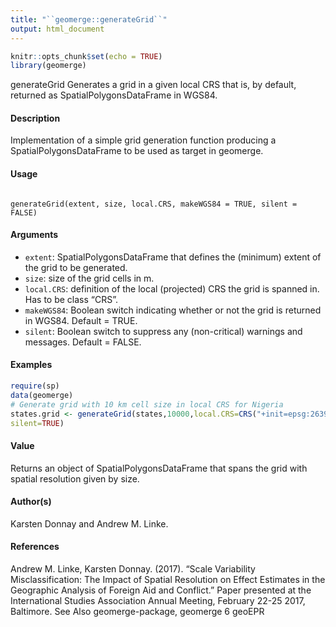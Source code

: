---
title: "``geomerge::generateGrid``"
output: html_document
---

```{r setup, include=FALSE}
knitr::opts_chunk$set(echo = TRUE)
library(geomerge)
```


generateGrid Generates a grid in a given local CRS that is, by default, returned as SpatialPolygonsDataFrame in WGS84.

#### Description
Implementation of a simple grid generation function producing a SpatialPolygonsDataFrame to be used as target in geomerge.

#### Usage
<pre><code>
generateGrid(extent, size, local.CRS, makeWGS84 = TRUE, silent = FALSE)
</code></pre>

#### Arguments
* ``extent``: SpatialPolygonsDataFrame that defines the (minimum) extent of the grid to be generated.
* ``size``: size of the grid cells in m.
* ``local.CRS``: definition of the local (projected) CRS the grid is spanned in. Has to be class "CRS".
* ``makeWGS84``: Boolean switch indicating whether or not the grid is returned in WGS84. Default = TRUE.
* ``silent``: Boolean switch to suppress any (non-critical) warnings and messages. Default = FALSE.

#### Examples 
```{r}
require(sp)
data(geomerge)
# Generate grid with 10 km cell size in local CRS for Nigeria
states.grid <- generateGrid(states,10000,local.CRS=CRS("+init=epsg:26391"),
silent=TRUE)
```

#### Value
Returns an object of SpatialPolygonsDataFrame that spans the grid with spatial resolution given by size.

#### Author(s)
Karsten Donnay and Andrew M. Linke.

#### References
Andrew M. Linke, Karsten Donnay. (2017). "Scale Variability Misclassification: The Impact of
Spatial Resolution on Effect Estimates in the Geographic Analysis of Foreign Aid and Conflict."
Paper presented at the International Studies Association Annual Meeting, February 22-25 2017,
Baltimore.
See Also
geomerge-package, geomerge
6 geoEPR
